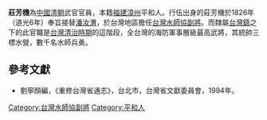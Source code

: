 '''莊芳機'''為[[中國|中國]][[清朝|清朝]]武官官員，本籍[[福建|福建]][[漳州|漳州]]平和人。行伍出身的莊芳機於1826年（道光6年）奉旨接替[[潘汝渭|潘汝渭]]，於台灣地區擔任[[台灣水師協|台灣水師協]][[副將|副將]]。而隸屬[[台灣鎮|台灣鎮]]之下的此官職是[[台灣清治時期|台灣清治時期]]的這階段，全台灣的海防軍事層級最高武將，其統帥三標水營，數千名水師兵勇。
{{start box}}
{{s-before|[[潘汝渭|潘汝渭]]}}
{{s-title|[[台灣水師協|台灣水師協]][[副將|副將]]|1826年上任}}
{{s-after|[[林志忠|林志忠]]}}
{{end box}}

==參考文獻==
*劉寧顏編，《重修台灣省通志》，台北市，台灣省文獻委員會，1994年。

[[Category:台灣水師協副將|Category:台灣水師協副將]]
[[Category:平和人|Category:平和人]]